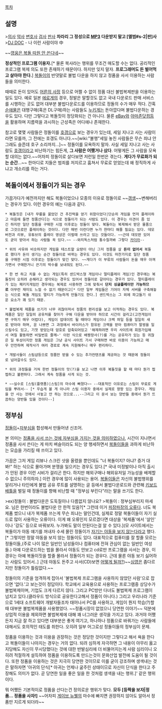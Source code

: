 [[목차]]
== 설명 ==

>[[의사]] [[약사]] [[변호사]] [[검사]] [[판사]] '''차라리 그 정성으로 [[MP3]] 다운받지 말고 [앨범#s-2|판]사'''
>[[DJ DOC]] - 나 이런 사람이야 中

~~[[영웅은 공부 따원 안 한다네|영웅은 복돌 따원 안 쓴다네]]~~

'''정상적인 프로그램 이용자.'''[* 물론 복사라는 행위를 무조건 매도할 수는 없다. 공리적인 프로그램 복제 의도 또한 존재하기 때문이다. 하지만 잊지 말자. '''프로그래머도 돈 벌어먹고 살아야 한다.'''] [[복돌이]]의 반댓말로 불법 다운을 하지 않고 정품을 사서 이용하는 사람들을 의미한다.

때때로 돈이 있어도 [[어른의 사정]] 등으로 어쩔 수 없이 정품 대신 불법복제판을 이용하는 일도 있다. 예로 일본 [[에로게]]의 경우, 정발은 말할것도 없고 국내 다운로드 판매 서비스를 시행하는 곳도 없어 대부분 불법다운로드를 이용하므로 정돌의 수가 매우 적다. 간혹 [[순애물]]은 대행구매(혹은 DL구매)하는 사람들도 [[누키게]]는 돈아깝다며 불법다운하는 경우도 있다. 다만 그렇다고 복돌짓이 정당화되는 건 아니다. 물론 [[eBay]]와 [[아마존닷컴]]등을 활용하며 지름력을 과시하는 근성족은 어디에나 존재한다.

참고로 몇몇 사람들은 정돌이를 [[호갱]]으로 보는 경우가 있는데, 세일 지나고 사는 사람이라면 모를까, 그 전에는 호갱도 아니다.~~[wiki:"불행"세일 놓친 사람들은 무슨 죄냐 안 그래도 슬픈데 호구 소리까지...]~~ 정돌이를 모욕하지 말자. 사실 세일 지나고 사는 사람도 [[호갱]]이라고 비난하기는 힘든게, '''그 사람은 어쨌거나 샀다'''. 어떻게든 그 사람을 모욕할 대의는 없다.~~어차피 정돌이로 살다보면 저런일 한번은 겪는다. '''게다가 무료화가 되는 순간'''...~~ 한마디로 지들은 범죄를 저지르고 훔쳐서 무료로 얻었는데 왜 정직하게 사냐고 개소리를 하는 거다. 

== 복돌이에서 정돌이가 되는 경우 ==
가끔가다가 예전까지만 해도 복돌이었으나 모종의 이유로 정돌이로 ~~[[갱생]]~~변해버리는 경우가 있다. 이런 경우의 예는 다음과 같다.

 * 복돌짓은 [내가 무릎을 꿇었던 건 추진력을 얻기 위함이었다|단순히 게임을 먼저 플레이하고 마음에 들면 정품산다]는 식으로 정돌이가 되는 사람도 있다. 이 경우는 이견이 좀 있긴 하지만 일단 정품을 구매한 시점 이후로는 정돌이 맞다. 복돌이는 복제해서 받은 물품으로 그것으로만 플레이하는 것이다. 다만 매번 이런다면 누가 한마디 해줄 필요는 있다. 데모버전과 리뷰, 유튜브의 플레이 영상은 이럴때 쓰라고 있는 것들이다. ~~근데 데모판 있어도 굳이 받아서 하는 사람들 꼭 있다.~~ --와치독스처럼 통수칠까봐 그렇다 [[카더라]]--

 * 위의 사유와 비슷하지만 게임을 테스트할 요량이 아닌 그저 정품을 살 '''돈이 없어서''' 복돌로 했다가 돈이 생기는 순간 정돌이로 바뀌는 경우도 있다. 이것도 마찬가지로 일단 정품을 구매한 시점 이후로는 정돌이가 맞긴 맞다. ~~게다가 이 부류의 사람들이 돈을 매우 아껴가면서 구매한거니 끈기의 박수를 보내줘도 된다.~~

 * 한 번 하고 치울 수 없는 게임(특히 샌드박스형 게임이나 멀티플레이 게임)인 경우에는 복돌짓이 오히려 손해라고 생각되는 경우도 있어서 정돌이로 갈아타는 경우가 있다. 멀티플레이가 있는 패키지게임인 경우에는 복제로 사용하면 그에 맞춰서 '''단지 싱글플레이만 가능하므로''' 아무런 재미도 느낄 수 없기 때문이고[* 다만 일부 게임들은 기어이 자체 서버를 구축해놓는 식으로 복돌 게임도 멀티가 가능하게 만들기도 한다.] 샌드박스는 그 외에 파고들기 쉬운 요소가 꽤 있기 때문.

 * 불법복제 제품을 쓰기가 너무 귀찮아져서 정품의 편리성을 보고 이적하는 경우도 있다. 복제품은 일단 일일히 공유처를 찾아가 구해 다운을 받아야 하므로 시간이 걸리고(고전게임이면 구하기 매우 어렵다), 게임이 업데이트 될 때마다 게임이나 크랙 파일 등을 일일히 새로 받아야 하며, 운 나쁘면 그 과정에서 바이러스가 함유된 크랙을 받아 컴퓨터가 말썽을 일으킬수도 있고, 기껏 받았는데 암호로 압축되어있고 '해제하려면 우리 사이트에 회원가입해서 며칠 활동하면 비밀번호 줄께~' 이런 식으로 배짱장사(?)를 거는 공유자가 있는 등 귀찮은 일 투성이지만 정품 게임은 그냥 공식 사이트 가서 구매하면 바로 이용이 가능하고 매우 안전하며 제작사가 여러 경로로 계속 지원해주니 매우 편리하다. 

 * 개발사들이 스팀샵등으로 정품만 받을 수 있는 추가컨텐츠를 제공하는 것 때문에 정돌이로 넘어갈수도 있다.

 * 위의 과정들을 거쳐 한번 정돌이의 맛(?)을 보고 나면 이후 복돌짓을 할 때 마다 뭔가 찝찝하고 불편하다. 그래서 계속 정품을 사게 되는 것.

 * ~~실수로 [스팀(플랫폼)|스팀]의 마수에 빠졌다~~ --대표적인 이유로는 스팀이 무료로 게임을 뿌려서-- [* 우습게 볼 게 아니라 스팀 이용자 중에서 실제로 왕왕 있는 경우다. 게임을 안 사는 것에서 사놓고 안 하는 것으로...--그리고 이 문서 보는 양반들 중에서 뭔가 뜨끔하는 양반들 있을 것이다--]

== 정부심 ==
[[정돌이]]+[[자부심]]을 합성해서 만들어낸 신조어.

본 의미는 [[원래 의미는 좋았다|정품을 사서 쓰는 것에 자부심을 가지는 것을 의미]]하였으나, 시간이 지나면서 정품을 사서 쓴다는 게 마치 벼슬이라도 되는 양 행세하면서 [[복돌이]]들을 과하게 비난하는 모습을 가리킬 때 쓰이고 있다.

가끔은 그저 게임 리뷰나 스크린 샷을 올렸을 뿐인데도 "너 복돌이지? 아냐? 증거 대 봐!" 하는 식으로 몰아가며 분쟁을 일으키는 경우도 있다.[* 국내 미정발이나 아직 출시가 안된 경우 이런 시비가 걸리곤 한다. 하지만 해외구매나 해외유저일 가능성을 배제할 수 없으니 주의하자.] 이런 경우에 많이 사용되는 용어. [[복돌이]]들은 자신의 불법행위를 알리거나 타인에게 불법 공유 루트를 설명하는 글 등에서 불법다운로드와 관련해 [[키보드 배틀]]을 벌일 때 정돌이를 향해 비난할 때 "정부심 부린다"라는 말을 쓰기도 한다.

>ex)정돌이 : 불법다운은 도둑질이나 다름없지 않나요? 
>복돌이 : 정부심부리지 마세요. 님은 한번이라도 불법다운 안 한적 있음?[* 그런데 이거 [[피장파장의 오류]]다. 너도 복제품 썼으니 내가 복제품 쓰는게 무슨 죄냐는 말인건데, 실제로 정말 복돌이들이 자기 실드로 많이 사용하는 오류이다. 이게 왜 오류인지 모르겠다면 대상을 '복제품'에서 '살인' 이나 '강도' 등으로 바꿔보자. 누가봐도 말이 안된다는걸 알 수 있다.](모 사이트에서는 복돌이가 야동 얘기를 꺼내자 수세 몰린 정돌이가 [[여러분 이거 다 거짓말인 거 아시죠|자기는 야동을 보지 않는다]]라고 했다.[* 그렇지만 정말 야동을 보지 않는 정돌이도 있다. 대표적으로 컴퓨터를 잘 할줄 모르는 정돌이들,(주로 나이 많은 일반인 남성들이나 컴퓨터에 전혀 관심이 없는 일반인 여성들.) 아예 다운로드하는 법을 몰라서 야동도 안보고 cd로만 프로그램을 사서는 경우, 이 경우는 아예 복돌이짓을 할줄 몰라서 정돌이가 되는 경우다. 근데 물론 야동 보기 싫어하는 사람도 있어서..] 근데 야동도 돈주고 사서(CD)보면 [[음란물 유포죄|어떻게 될까?]])~~[[심영(야인시대)|심영]]은 좀다르지만 정돌이가 틀림없다.~~

정돌이의 기준을 엄격하게 잡아서 '불법복제 프로그램을 사용하지 않았던 사람'으로 잡으면 '없다.'고 보는것이 정답이다. 학교에서 교육용으로 사용하는 프로그램중 상당수가 불법복제이며, 기업도 크게 다르지 않다. 그리고 PC방만 다녀도 불법복제 프로그램이 넘치고 있다.(클라우드 방식으로 공유한다고해서 정품이 아니다.) 그리고 우리나라 기준으로 1세대 소프트웨어 개발자들조차 태어나서 PC를 사용하고, 게임이 뭔지 학습(?)할 때 대부분 불법복제품을 사용했었다. ~~정품시장이 없었으니 당연한 이야기~~ 덕분에 상업적 이용을 제외하면 불법복제에 대해 꽤 너그러운 생각을 가지고 있다. 과거야 어쨌든지 지금 잘 하고 있다면 대부분은 좋게 여기고, 하나하나 정품으로 바꿔가는 사람들에 대해서도 호의적인 태도를 취한다. 오히려 일부 어그로성 정돌이들의 정부심이 문제.

정품을 이용하는 것과 이용을 권장하는 것은 정당한 것이지만 그렇다고 해서 욕을 한다고 복돌이들이 나아지는 경우는 거의 없다. 되려 심하게 자극하면 그 내용이 아무리 옳고 지당해도 자신이 무시당했다는 것에 대한 반발심리에 더 비뚤어지는게 사람 심리이니 오히려 적절하게 설득하여 정품을 이용하도록 만드는것이 문화산업 발전에 도움이 될 것이다. 또한 정품을 이용하는 것은 지극히 당연한 것이므로 이를 굳이 강조하며 생색내는 것은 말하자면 '아귀의 단식[* 아귀는 언제나 굶주린 상태이므로 자신이 단식을 한다고 주장해도 의미가 없다. 곧 당연한 일을 좋은 일을 한 것처럼 생색을 내는 행위.]' 같은 행위이다.

뭐 어쨌든 기본적이로 정품을 산다는건 정의로운 행위가 맞다. '''모두 [등짝을 보자|정품... 정품을 사자!]''' ~~어차피 [[게이브 뉴웰]]의 마수에 빠지면 권장하지 않아도 알아서 정품만 지르게 되더라~~
